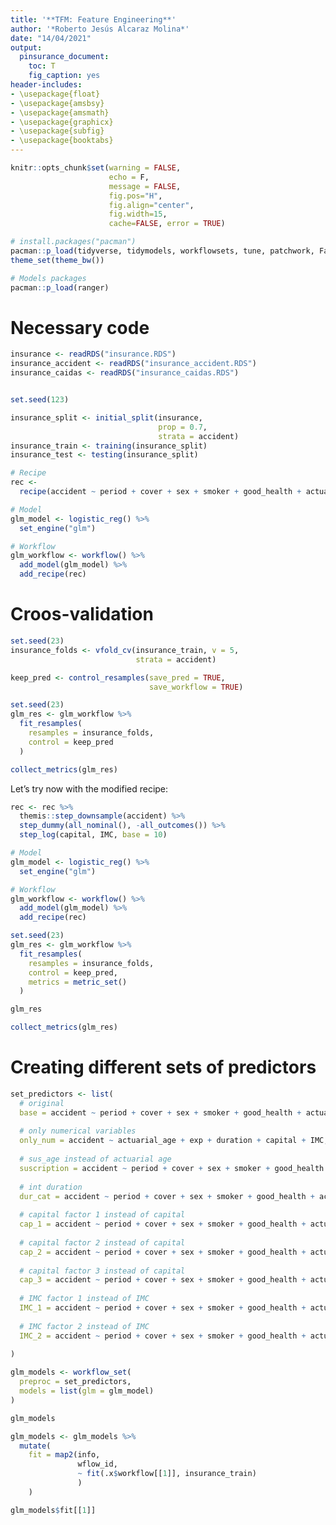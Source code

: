 ```yaml
---
title: '**TFM: Feature Engineering**'
author: '*Roberto Jesús Alcaraz Molina*'
date: "14/04/2021"
output:
  pinsurance_document:
    toc: T
    fig_caption: yes
header-includes: 
- \usepackage{float}
- \usepackage{amsbsy}
- \usepackage{amsmath}
- \usepackage{graphicx}
- \usepackage{subfig}
- \usepackage{booktabs}
---
```


```r
knitr::opts_chunk$set(warning = FALSE, 
                      echo = F, 
                      message = FALSE,
                      fig.pos="H", 
                      fig.align="center",
                      fig.width=15,
                      cache=FALSE, error = TRUE)
```

```r
# install.packages("pacman")
pacman::p_load(tidyverse, tidymodels, workflowsets, tune, patchwork, FactoMineR)
theme_set(theme_bw())

# Models packages
pacman::p_load(ranger)
```

# Necessary code
```r
insurance <- readRDS("insurance.RDS")
insurance_accident <- readRDS("insurance_accident.RDS")
insurance_caidas <- readRDS("insurance_caidas.RDS")


set.seed(123)

insurance_split <- initial_split(insurance, 
                                 prop = 0.7, 
                                 strata = accident)
insurance_train <- training(insurance_split)
insurance_test <- testing(insurance_split)

# Recipe
rec <- 
  recipe(accident ~ period + cover + sex + smoker + good_health + actuarial_age + exp + duration + capital + IMC, data = insurance_train)

# Model
glm_model <- logistic_reg() %>%
  set_engine("glm")

# Workflow
glm_workflow <- workflow() %>%
  add_model(glm_model) %>%
  add_recipe(rec)
```

# Croos-validation

```r
set.seed(23)
insurance_folds <- vfold_cv(insurance_train, v = 5,
                            strata = accident)
```

```r
keep_pred <- control_resamples(save_pred = TRUE, 
                               save_workflow = TRUE)

set.seed(23)
glm_res <- glm_workflow %>%
  fit_resamples(
    resamples = insurance_folds,
    control = keep_pred
  )

collect_metrics(glm_res)
```

Let's try now with the modified recipe:

```r
rec <- rec %>%
  themis::step_downsample(accident) %>%
  step_dummy(all_nominal(), -all_outcomes()) %>%
  step_log(capital, IMC, base = 10)

# Model
glm_model <- logistic_reg() %>%
  set_engine("glm")

# Workflow
glm_workflow <- workflow() %>%
  add_model(glm_model) %>%
  add_recipe(rec)
```

```r
set.seed(23)
glm_res <- glm_workflow %>%
  fit_resamples(
    resamples = insurance_folds,
    control = keep_pred,
    metrics = metric_set()
  )

glm_res

collect_metrics(glm_res)
```


# Creating different sets of predictors

```r
set_predictors <- list(
  # original
  base = accident ~ period + cover + sex + smoker + good_health + actuarial_age + exp + duration + capital + IMC,
  
  # only numerical variables
  only_num = accident ~ actuarial_age + exp + duration + capital + IMC,
  
  # sus_age instead of actuarial age
  suscription = accident ~ period + cover + sex + smoker + good_health + sus_age + exp + duration + capital + IMC,
  
  # int duration
  dur_cat = accident ~ period + cover + sex + smoker + good_health + actuarial_age + exp + duration_cat + capital + IMC,
  
  # capital factor 1 instead of capital
  cap_1 = accident ~ period + cover + sex + smoker + good_health + actuarial_age + exp + duration + capital_factor_1 + IMC,
  
  # capital factor 2 instead of capital
  cap_2 = accident ~ period + cover + sex + smoker + good_health + actuarial_age + exp + duration + capital_factor_2 + IMC,
  
  # capital factor 3 instead of capital
  cap_3 = accident ~ period + cover + sex + smoker + good_health + actuarial_age + exp + duration + capital_factor_3 + IMC,
  
  # IMC factor 1 instead of IMC
  IMC_1 = accident ~ period + cover + sex + smoker + good_health + actuarial_age + exp + duration + capital + IMC_factor_1,
  
  # IMC factor 2 instead of IMC
  IMC_2 = accident ~ period + cover + sex + smoker + good_health + actuarial_age + exp + duration + capital + IMC_factor_2
  
)
```


```r
glm_models <- workflow_set(
  preproc = set_predictors,
  models = list(glm = glm_model)
)

glm_models
```

```r
glm_models <- glm_models %>%
  mutate(
    fit = map2(info,
               wflow_id,
               ~ fit(.x$workflow[[1]], insurance_train)
               )
    )

glm_models$fit[[1]]
```
















